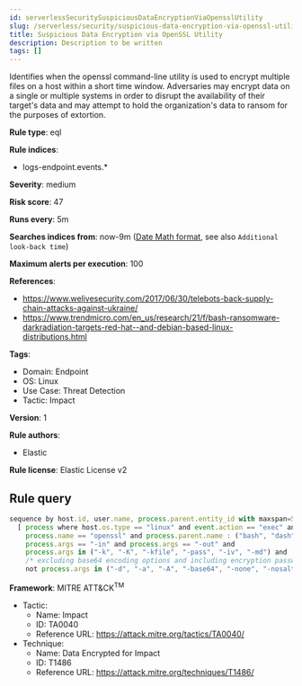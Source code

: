 ```yaml
---
id: serverlessSecuritySuspiciousDataEncryptionViaOpensslUtility
slug: /serverless/security/suspicious-data-encryption-via-openssl-utility
title: Suspicious Data Encryption via OpenSSL Utility
description: Description to be written
tags: []
---
```


<div id="suspicious-data-encryption-via-openssl-utility"></div>

Identifies when the openssl command-line utility is used to encrypt multiple files on a host within a short time window. Adversaries may encrypt data on a single or multiple systems in order to disrupt the availability of their target's data and may attempt to hold the organization's data to ransom for the purposes of extortion.

**Rule type**: eql

**Rule indices**: 

* logs-endpoint.events.*

**Severity**: medium

**Risk score**: 47

**Runs every**: 5m

**Searches indices from**: now-9m ([Date Math format](((ref))/common-options.html#date-math), see also <DocLink id="serverlessSecurityRulesUiCreate" section="set-the-rules-schedule">`Additional look-back time`</DocLink>)

**Maximum alerts per execution**: 100

**References**: 

* https://www.welivesecurity.com/2017/06/30/telebots-back-supply-chain-attacks-against-ukraine/
* https://www.trendmicro.com/en_us/research/21/f/bash-ransomware-darkradiation-targets-red-hat--and-debian-based-linux-distributions.html

**Tags**: 

* Domain: Endpoint
* OS: Linux
* Use Case: Threat Detection
* Tactic: Impact

**Version**: 1

**Rule authors**: 

* Elastic

**Rule license**: Elastic License v2

## Rule query

```js
sequence by host.id, user.name, process.parent.entity_id with maxspan=5s
  [ process where host.os.type == "linux" and event.action == "exec" and 
    process.name == "openssl" and process.parent.name : ("bash", "dash", "sh", "tcsh", "csh", "zsh", "ksh", "fish", "perl*", "php*", "python*", "xargs") and
    process.args == "-in" and process.args == "-out" and
    process.args in ("-k", "-K", "-kfile", "-pass", "-iv", "-md") and
    /* excluding base64 encoding options and including encryption password or key params */
    not process.args in ("-d", "-a", "-A", "-base64", "-none", "-nosalt") ] with runs=10

```

**Framework**: MITRE ATT&CK<sup>TM</sup>

* Tactic:
    * Name: Impact
    * ID: TA0040
    * Reference URL: https://attack.mitre.org/tactics/TA0040/
* Technique:
    * Name: Data Encrypted for Impact
    * ID: T1486
    * Reference URL: https://attack.mitre.org/techniques/T1486/


